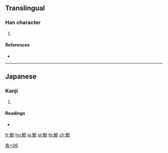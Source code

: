 {{character info/new}}
==Translingual==

===Han character===
{{Han char|rn=195|rad=魚|as=06|sn=17|four=|canj=NFOIK}}

# {{defn|Han|sort=魚06}}

====References====
* {{Han ref|kx=1470.101|dkj=46145|dj=2003.060|hdz=74687.031|uh=9BB2|ud=39858}}

----

==Japanese==

===Kanji===
{{ja-kanji|grade=|rs=魚06}}

# {{defn|lang=ja|sort=魚06}}

====Readings====
* {{ja-readings|on=|kun=[[まて]] (mate), [[こち]] (kochi)}}

[[Category:Japanese-only CJKV Characters|魚+06]]

[[fr:鮲]]
[[hu:鮲]]
[[ja:鮲]]
[[pl:鮲]]
[[th:鮲]]
[[zh:鮲]]